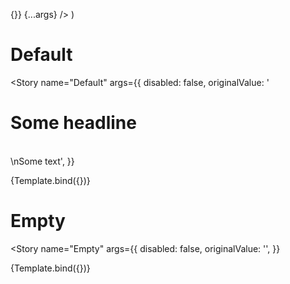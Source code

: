 

<Meta
  title="Components/Input/Rich Text Input"
  decorators={decorators}
/>

  <Grid container direction="column" spacing={1}>
    <Grid item>
      <RichTextInput
        placeholder="type something"
        maxInputLength={50}
        onSave={() => {}}
        {...args}
      />
    </Grid>
  </Grid>
)

# Default
<Story
  name="Default"
  args={{
    disabled: false,
    originalValue: '<h1>Some headline</h1><br />\nSome text',
  }}
>
  {Template.bind({})}
</Story>

# Empty
<Story
  name="Empty"
  args={{
    disabled: false,
    originalValue: '',
  }}
>
  {Template.bind({})}
</Story>

